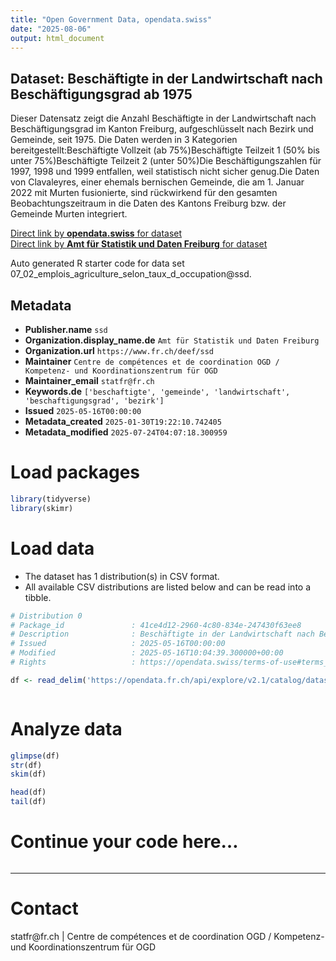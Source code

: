 ```yaml
---
title: "Open Government Data, opendata.swiss"
date: "2025-08-06"
output: html_document
---
```


## Dataset: Beschäftigte in der Landwirtschaft nach Beschäftigungsgrad ab 1975

Dieser Datensatz zeigt die Anzahl Beschäftigte in der Landwirtschaft nach Beschäftigungsgrad im Kanton Freiburg, aufgeschlüsselt nach Bezirk und Gemeinde, seit 1975. Die Daten werden in 3 Kategorien bereitgestellt:Beschäftigte Vollzeit (ab 75%)Beschäftigte Teilzeit 1 (50% bis unter 75%)Beschäftigte Teilzeit 2 (unter 50%)Die
Beschäftigungszahlen für 1997, 1998 und 1999 entfallen, weil statistisch nicht
sicher genug.Die Daten von Clavaleyres, einer ehemals bernischen Gemeinde, die am 1. Januar 2022 mit Murten fusionierte, sind rückwirkend für den gesamten Beobachtungszeitraum in die Daten des Kantons Freiburg bzw. der Gemeinde Murten integriert.

[Direct link by **opendata.swiss** for dataset](https://opendata.swiss/de/dataset/beschaftigte-in-der-landwirtschaft-nach-beschaftigungsgrad-ab-1975)<br>
[Direct link by **Amt für Statistik und Daten Freiburg** for dataset](https://opendata.fr.ch/explore/dataset/07_02_emplois_agriculture_selon_taux_d_occupation/)

Auto generated R starter code for data set 07_02_emplois_agriculture_selon_taux_d_occupation@ssd.

## Metadata

- **Publisher.name** `ssd`
- **Organization.display_name.de** `Amt für Statistik und Daten Freiburg`
- **Organization.url** `https://www.fr.ch/deef/ssd`
- **Maintainer** `Centre de compétences et de coordination OGD / Kompetenz- und Koordinationszentrum für OGD`
- **Maintainer_email** `statfr@fr.ch`
- **Keywords.de** `['beschaftigte', 'gemeinde', 'landwirtschaft', 'beschaftigungsgrad', 'bezirk']`
- **Issued** `2025-05-16T00:00:00`
- **Metadata_created** `2025-01-30T19:22:10.742405`
- **Metadata_modified** `2025-07-24T04:07:18.300959`


# Load packages

```r

library(tidyverse)
library(skimr)

```

# Load data

-   The dataset has 1 distribution(s) in CSV format.
-   All available CSV distributions are listed below and can be read into a tibble.

```r

# Distribution 0
# Package_id               : 41ce4d12-2960-4c80-834e-247430f63ee8
# Description              : Beschäftigte in der Landwirtschaft nach Beschäftigungsgrad ab 1975 (csv)
# Issued                   : 2025-05-16T00:00:00
# Modified                 : 2025-05-16T10:04:39.300000+00:00
# Rights                   : https://opendata.swiss/terms-of-use#terms_by

df <- read_delim('https://opendata.fr.ch/api/explore/v2.1/catalog/datasets/07_02_emplois_agriculture_selon_taux_d_occupation/exports/csv?use_labels=true')



```

# Analyze data

```r

glimpse(df)
str(df)
skim(df)

head(df)
tail(df)

```

# Continue your code here...

```r

```

------------------------------------------------------------------------

# Contact

statfr@fr.ch | Centre de compétences et de coordination OGD / Kompetenz- und Koordinationszentrum für OGD
